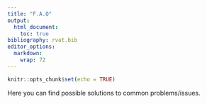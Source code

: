 ```yaml
---
title: "F.A.Q"
output: 
  html_document:
    toc: true
bibliography: rvat.bib
editor_options: 
  markdown: 
    wrap: 72
---
```


```r
knitr::opts_chunk$set(echo = TRUE)
```

Here you can find possible solutions to common problems/issues.
